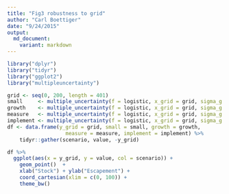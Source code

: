 ```yaml
---
title: "Fig3 robustness to grid"
author: "Carl Boettiger"
date: "9/24/2015"
output: 
  md_document:
    variant: markdown
---
```


```r
library("dplyr")
library("tidyr")
library("ggplot2")
library("multipleuncertainty")
```



```r
grid <- seq(0, 200, length = 401)
small     <- multiple_uncertainty(f = logistic, x_grid = grid, sigma_g = 0.1, sigma_m = 0.1, sigma_i = 0.1)
growth    <- multiple_uncertainty(f = logistic, x_grid = grid, sigma_g = 0.5, sigma_m = 0.1, sigma_i = 0.1)
measure   <- multiple_uncertainty(f = logistic, x_grid = grid, sigma_g = 0.1, sigma_m = 0.5, sigma_i = 0.1)
implement <- multiple_uncertainty(f = logistic, x_grid = grid, sigma_g = 0.1, sigma_m = 0.1, sigma_i = 0.5)
df <- data.frame(y_grid = grid, small = small, growth = growth, 
                   measure = measure, implement = implement) %>%
    tidyr::gather(scenario, value, -y_grid)

```

```r
df %>% 
  ggplot(aes(x = y_grid, y = value, col = scenario)) + 
    geom_point()  + 
    xlab("Stock") + ylab("Escapement") + 
    coord_cartesian(xlim = c(0, 100)) + 
    theme_bw()
```

